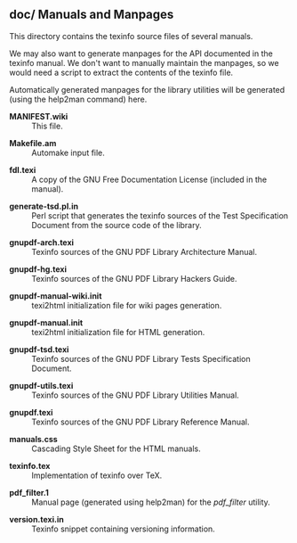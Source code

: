 =='''doc/''' Manuals and Manpages==

This directory contains the texinfo source files of several manuals.

We may also want to generate manpages for the API documented in the texinfo manual. We don't want to manually maintain the manpages, so we would need a script to extract the contents of the texinfo file.

Automatically generated manpages for the library utilities will be generated (using the help2man command) here.

; '''MANIFEST.wiki'''
: This file.

; '''Makefile.am'''
: Automake input file.

; '''fdl.texi'''
: A copy of the GNU Free Documentation License (included in the manual).

; '''generate-tsd.pl.in'''
: Perl script that generates the texinfo sources of the Test Specification Document from the source code of the library.

; '''gnupdf-arch.texi'''
: Texinfo sources of the GNU PDF Library Architecture Manual.

; '''gnupdf-hg.texi'''
: Texinfo sources of the GNU PDF Library Hackers Guide.

; '''gnupdf-manual-wiki.init'''
: texi2html initialization file for wiki pages generation.

; '''gnupdf-manual.init'''
: texi2html initialization file for HTML generation.

; '''gnupdf-tsd.texi'''
: Texinfo sources of the GNU PDF Library Tests Specification Document.

; '''gnupdf-utils.texi'''
: Texinfo sources of the GNU PDF Library Utilities Manual.

; '''gnupdf.texi'''
: Texinfo sources of the GNU PDF Library Reference Manual.

; '''manuals.css'''
: Cascading Style Sheet for the HTML manuals.

; '''texinfo.tex'''
: Implementation of texinfo over TeX.

; '''pdf_filter.1'''
: Manual page (generated using help2man) for the ''pdf_filter'' utility.

; '''version.texi.in'''
: Texinfo snippet containing versioning information.
